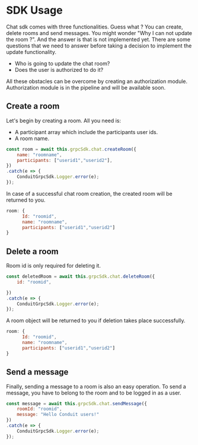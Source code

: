 # SDK Usage

Chat sdk comes with three functionalities. Guess what ? You can create, delete rooms and send messages.
You might wonder  "Why I can not update the room ?". And the answer is that is not implemented yet.
There are some questions that we need to answer before taking a decision to implement the update functionality.

- Who is going to update the chat room?
- Does the user is authorized to do it?

All these obstacles can be overcome by creating an authorization module.
Authorization module is in the pipeline and will be available soon.


## Create a room

Let's begin by creating a room. All you need is:
- A participant array which include the participants user ids.
- A room name.

```jsx title="Create a room"
const room = await this.grpcSdk.chat.createRoom({
    name: "roomname",
    participants: ["userid1","userid2"],
})
.catch(e => {
    ConduitGrpcSdk.Logger.error(e);
});
```

In case of a successful chat room creation, the created room will be returned to you.

```jsx title="Response"
room: {
      Id: "roomid",
      name: "roomname",
      participants: ["userid1","userid2"]
}
```

## Delete a room

Room id is only required for deleting it.

```jsx title="Delete a room"
const deletedRoom = await this.grpcSdk.chat.deleteRoom({
    id: "roomid",

})
.catch(e => {
    ConduitGrpcSdk.Logger.error(e);
});
```
A room object will be returned to you if deletion takes place successfully.

```jsx title="Response"
room: {
      Id: "roomid",
      name: "roomname",
      participants: ["userid1","userid2"]
}
```


## Send a message
Finally, sending a message to a room is also an easy operation. To send a message, you have to belong to the room and to be logged in as a user.

```jsx title="Delete a room"
const message = await this.grpcSdk.chat.sendMessage({
    roomId: "roomid",
    message: "Hello Conduit users!"
})
.catch(e => {
    ConduitGrpcSdk.Logger.error(e);
});
```